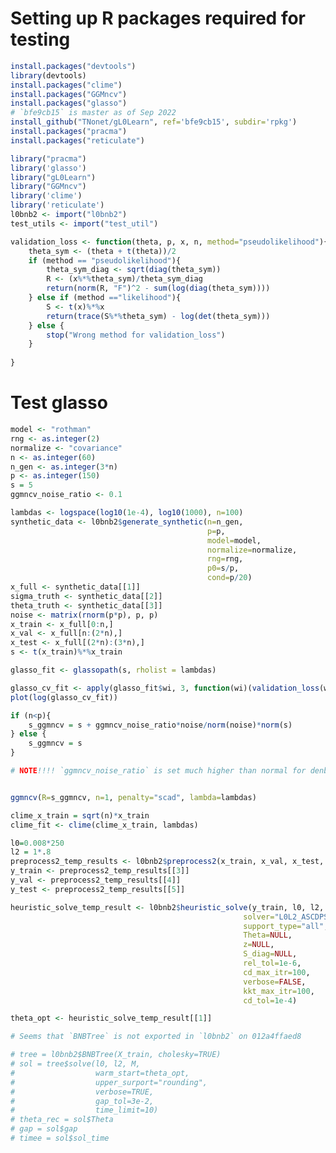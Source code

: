 

# Setting up R packages required for testing
```r
install.packages("devtools")
library(devtools)
install.packages("clime")
install.packages("GGMncv")
install.packages("glasso")
# `bfe9cb15` is master as of Sep 2022
install_github("TNonet/gL0Learn", ref='bfe9cb15', subdir='rpkg')
install.packages("pracma")
install.packages("reticulate")
```

```r
library("pracma")
library('glasso')
library("gL0Learn")
library("GGMncv")
library('clime')
library('reticulate')
l0bnb2 <- import("l0bnb2")
test_utils <- import("test_util")
```

```r

validation_loss <- function(theta, p, x, n, method="pseudolikelihood"){
    theta_sym <- (theta + t(theta))/2
    if (method == "pseudolikelihood"){
        theta_sym_diag <- sqrt(diag(theta_sym))
        R <- (x%*%theta_sym)/theta_sym_diag
        return(norm(R, "F")^2 - sum(log(diag(theta_sym))))
    } else if (method =="likelihood"){
        S <- t(x)%*%x
        return(trace(S%*%theta_sym) - log(det(theta_sym)))
    } else {
        stop("Wrong method for validation_loss")
    }
    
}

```

# Test glasso
```r

model <- "rothman"
rng <- as.integer(2)
normalize <- "covariance"
n <- as.integer(60)
n_gen <- as.integer(3*n)
p <- as.integer(150)
s = 5
ggmncv_noise_ratio <- 0.1

lambdas <- logspace(log10(1e-4), log10(1000), n=100)
synthetic_data <- l0bnb2$generate_synthetic(n=n_gen,
                                            p=p,
                                            model=model,
                                            normalize=normalize, 
                                            rng=rng, 
                                            p0=s/p, 
                                            cond=p/20)
x_full <- synthetic_data[[1]]
sigma_truth <- synthetic_data[[2]]
theta_truth <- synthetic_data[[3]]
noise <- matrix(rnorm(p*p), p, p)
x_train <- x_full[0:n,]
x_val <- x_full[n:(2*n),]
x_test <- x_full[(2*n):(3*n),]
s <- t(x_train)%*%x_train


```

```r
glasso_fit <- glassopath(s, rholist = lambdas)
```


```r
glasso_cv_fit <- apply(glasso_fit$wi, 3, function(wi)(validation_loss(wi, p, x_val, n)))
plot(log(glasso_cv_fit))

```

```r
if (n<p){
    s_ggmncv = s + ggmncv_noise_ratio*noise/norm(noise)*norm(s)
} else {
    s_ggmncv = s
}

# NOTE!!!! `ggmncv_noise_ratio` is set much higher than normal for denbugging


ggmncv(R=s_ggmncv, n=1, penalty="scad", lambda=lambdas)

```

```r

clime_x_train = sqrt(n)*x_train
clime_fit <- clime(clime_x_train, lambdas)


```


```r
l0=0.008*250
l2 = 1*.8
preprocess2_temp_results <- l0bnb2$preprocess2(x_train, x_val, x_test, assume_centered = FALSE)
y_train <- preprocess2_temp_results[[3]]
y_val <- preprocess2_temp_results[[4]]
y_test <- preprocess2_temp_results[[5]]

heuristic_solve_temp_result <- l0bnb2$heuristic_solve(y_train, l0, l2, 2,
                                                    solver="L0L2_ASCDPSI",
                                                    support_type="all",
                                                    Theta=NULL,
                                                    z=NULL,
                                                    S_diag=NULL,
                                                    rel_tol=1e-6,
                                                    cd_max_itr=100,
                                                    verbose=FALSE,
                                                    kkt_max_itr=100,
                                                    cd_tol=1e-4)

theta_opt <- heuristic_solve_temp_result[[1]]

# Seems that `BNBTree` is not exported in `l0bnb2` on 012a4ffaed8

# tree = l0bnb2$BNBTree(X_train, cholesky=TRUE)
# sol = tree$solve(l0, l2, M,
#                  warm_start=theta_opt,
#                  upper_surport="rounding",
#                  verbose=TRUE,
#                  gap_tol=3e-2,
#                  time_limit=10)
# theta_rec = sol$Theta
# gap = sol$gap
# timee = sol$sol_time

```